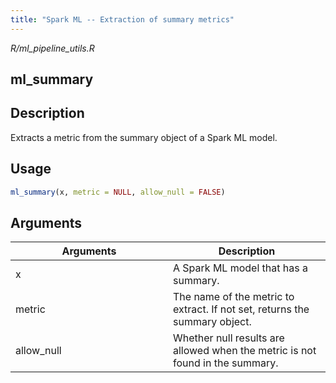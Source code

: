 ```yaml
---
title: "Spark ML -- Extraction of summary metrics"
---
```


*R/ml_pipeline_utils.R*

## ml_summary

## Description
Extracts a metric from the summary object of a Spark ML model. 


## Usage
```r
ml_summary(x, metric = NULL, allow_null = FALSE) 
```

## Arguments
|Arguments|Description|
|---|---|
| x | A Spark ML model that has a summary. |
| metric | The name of the metric to extract. If not set, returns the summary object. |
| allow_null | Whether null results are allowed when the metric is not found in the summary. |







